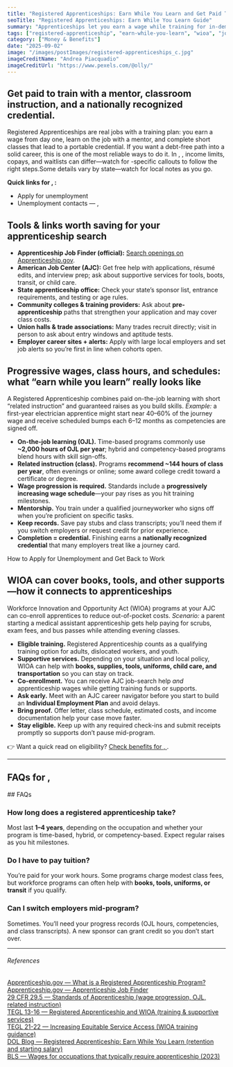 ```yaml
---
title: "Registered Apprenticeships: Earn While You Learn and Get Paid Training"
seoTitle: "Registered Apprenticeships: Earn While You Learn Guide"
summary: "Apprenticeships let you earn a wage while training for in-demand careers. Learn how they work, typical pay and benefits, and how to find programs on Apprenticeship.gov or through WIOA."
tags: ["registered-apprenticeship", "earn-while-you-learn", "wioa", "job-training", "apprenticeship-programs", "workforce-development", "trade-careers"]
category: ["Money & Benefits"]
date: "2025-09-02"
image: "/images/postImages/registered-apprenticeships_c.jpg"
imageCreditName: "Andrea Piacquadio"
imageCreditUrl: "https://www.pexels.com/@olly/"
---
```


## Get paid to train with a mentor, classroom instruction, and a nationally recognized credential.

Registered Apprenticeships are real jobs with a training plan: you earn a wage from day one, learn on the job with a mentor, and complete short classes that lead to a portable credential. If you want a debt-free path into a solid career, this is one of the most reliable ways to do it.
<IfLocation>In <City/>, <State/>, income limits, copays, and waitlists can differ—watch for <State/>-specific callouts to follow the right steps.</IfLocation><IfNoLocation>Some details vary by state—watch for local notes as you go.</IfNoLocation>

<BenefitsCtaBanner />

<IfLocation>
<div className="not-prose my-12 p-4 rounded-xl border-[3px] bg-muted">
  <p className="mb-2"><strong>Quick links for <City/>, <State/>:</strong></p>
  <ul className="list-disc ml-5 space-y-1">
    <li><ResourceLink name="unemployment">Apply for unemployment</ResourceLink></li>
    <li><ResourceLink name="unemployment" field="contact">Unemployment contacts<IfLocation> — <City/>, <State/></IfLocation></ResourceLink></li>
  </ul>
</div>
</IfLocation>

## Tools & links worth saving for your apprenticeship search

- **Apprenticeship Job Finder (official):** <a href="https://www.apprenticeship.gov/apprenticeship-job-finder" target="_blank" rel="noopener noreferrer">Search openings on Apprenticeship.gov</a>.
- **American Job Center (AJC):** Get free help with applications, résumé edits, and interview prep; ask about supportive services for tools, boots, transit, or child care.
- **State apprenticeship office:** Check your state’s sponsor list, entrance requirements, and testing or age rules.
- **Community colleges & training providers:** Ask about **pre-apprenticeship** paths that strengthen your application and may cover class costs.
- **Union halls & trade associations:** Many trades recruit directly; visit in person to ask about entry windows and aptitude tests.
- **Employer career sites + alerts:** Apply with large local employers and set job alerts so you’re first in line when cohorts open.

## Progressive wages, class hours, and schedules: what “earn while you learn” really looks like

A Registered Apprenticeship combines paid on-the-job learning with short “related instruction” and guaranteed raises as you build skills. *Example:* a first-year electrician apprentice might start near 40–60% of the journey wage and receive scheduled bumps each 6–12 months as competencies are signed off.

- **On-the-job learning (OJL).** Time-based programs commonly use **~2,000 hours of OJL per year**; hybrid and competency-based programs blend hours with skill sign-offs.
- **Related instruction (class).** Programs **recommend ~144 hours of class per year**, often evenings or online; some award college credit toward a certificate or degree.
- **Wage progression is required.** Standards include a **progressively increasing wage schedule**—your pay rises as you hit training milestones.
- **Mentorship.** You train under a qualified journeyworker who signs off when you’re proficient on specific tasks.
- **Keep records.** Save pay stubs and class transcripts; you’ll need them if you switch employers or request credit for prior experience.
- **Completion = credential.** Finishing earns a **nationally recognized credential** that many employers treat like a journey card.

<CrossLink href="./unemployment-benefits-and-job-search-tips">How to Apply for Unemployment and Get Back to Work</CrossLink>

## WIOA can cover books, tools, and other supports—how it connects to apprenticeships

Workforce Innovation and Opportunity Act (WIOA) programs at your AJC can co-enroll apprentices to reduce out-of-pocket costs. *Scenario:* a parent starting a medical assistant apprenticeship gets help paying for scrubs, exam fees, and bus passes while attending evening classes.

- **Eligible training.** Registered Apprenticeship counts as a qualifying training option for adults, dislocated workers, and youth.
- **Supportive services.** Depending on your situation and local policy, WIOA can help with **books, supplies, tools, uniforms, child care, and transportation** so you can stay on track.
- **Co-enrollment.** You can receive AJC job-search help *and* apprenticeship wages while getting training funds or supports.
- **Ask early.** Meet with an AJC career navigator before you start to build an **Individual Employment Plan** and avoid delays.
- **Bring proof.** Offer letter, class schedule, estimated costs, and income documentation help your case move faster.
- **Stay eligible.** Keep up with any required check-ins and submit receipts promptly so supports don’t pause mid-program.

<IfLocation>
<div className="mt-3">👉 Want a quick read on eligibility? <a href="/tools/check-benefits" className="underline">Check benefits for <City/>, <State/></a>.</div>
</IfLocation>

---

<IfLocation>
  <h2>FAQs for <City/>, <State/></h2>
  <ResourceLink name="unemployment" field="faqs" />
</IfLocation>
<IfNoLocation>
## FAQs

### How long does a registered apprenticeship take?
Most last **1–4 years**, depending on the occupation and whether your program is time-based, hybrid, or competency-based. Expect regular raises as you hit milestones.

### Do I have to pay tuition?
You’re paid for your work hours. Some programs charge modest class fees, but workforce programs can often help with **books, tools, uniforms, or transit** if you qualify.

### Can I switch employers mid-program?
Sometimes. You’ll need your progress records (OJL hours, competencies, and class transcripts). A new sponsor can grant credit so you don’t start over.
</IfNoLocation>

---
###### References

<div className="references">
<a href="https://www.apprenticeship.gov/employers/registered-apprenticeship-program" target="_blank" rel="noopener noreferrer">Apprenticeship.gov — What is a Registered Apprenticeship Program?</a><br />
<a href="https://www.apprenticeship.gov/apprenticeship-job-finder" target="_blank" rel="noopener noreferrer">Apprenticeship.gov — Apprenticeship Job Finder</a><br />
<a href="https://www.law.cornell.edu/cfr/text/29/29.5" target="_blank" rel="noopener noreferrer">29 CFR 29.5 — Standards of Apprenticeship (wage progression, OJL, related instruction)</a><br />
<a href="https://www.dol.gov/sites/dolgov/files/ETA/advisories/TEGL/2017/TEGL_13-16_acc.pdf" target="_blank" rel="noopener noreferrer">TEGL 13-16 — Registered Apprenticeship and WIOA (training & supportive services)</a><br />
<a href="https://www.dol.gov/sites/dolgov/files/ETA/advisories/TEGL/2022/TEGL%2021-22/TEGL%2021-22.pdf" target="_blank" rel="noopener noreferrer">TEGL 21-22 — Increasing Equitable Service Access (WIOA training guidance)</a><br />
<a href="https://blog.dol.gov/2023/11/14/registered-apprenticeship-earn-while-you-learn" target="_blank" rel="noopener noreferrer">DOL Blog — Registered Apprenticeship: Earn While You Learn (retention and starting salary)</a><br />
<a href="https://www.bls.gov/opub/ted/2024/five-apprenticeship-occupations-had-hourly-mean-wages-above-the-u-s-all-occupations-average-in-2023.htm" target="_blank" rel="noopener noreferrer">BLS — Wages for occupations that typically require apprenticeship (2023)</a><br />
</div>



